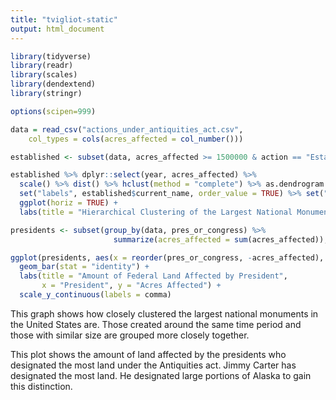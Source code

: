 ---
title: "tvigliot-static"
output: html_document
---

```{r, warning=FALSE, message=FALSE}
library(tidyverse)
library(readr)
library(scales)
library(dendextend)
library(stringr)

options(scipen=999)

data = read_csv("actions_under_antiquities_act.csv", 
    col_types = cols(acres_affected = col_number()))

established <- subset(data, acres_affected >= 1500000 & action == "Established")

established %>% dplyr::select(year, acres_affected) %>% 
  scale() %>% dist() %>% hclust(method = "complete") %>% as.dendrogram %>% 
  set("labels", established$current_name, order_value = TRUE) %>% set("labels_cex", .5) %>%
  ggplot(horiz = TRUE) +
  labs(title = "Hierarchical Clustering of the Largest National Monuments\nBased on Year and Size")

presidents <- subset(group_by(data, pres_or_congress) %>% 
                       summarize(acres_affected = sum(acres_affected)), acres_affected > 1000000)

ggplot(presidents, aes(x = reorder(pres_or_congress, -acres_affected), y = acres_affected)) +
  geom_bar(stat = "identity") +
  labs(title = "Amount of Federal Land Affected by President",
       x = "President", y = "Acres Affected") +
  scale_y_continuous(labels = comma)


```

This graph shows how closely clustered the largest national monuments in the United States are. Those created around the same time period and those with similar size are grouped more closely together.

This plot shows the amount of land affected by the presidents who designated the most land under the Antiquities act. Jimmy Carter has designated the most land. He designated large portions of Alaska to gain this distinction.

